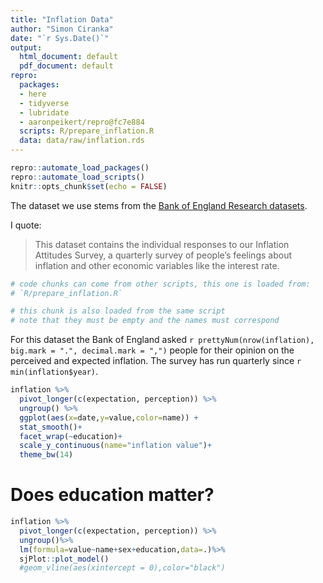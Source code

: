 ```yaml
---
title: "Inflation Data"
author: "Simon Ciranka"
date: "`r Sys.Date()`"
output:
  html_document: default
  pdf_document: default
repro:
  packages:
  - here
  - tidyverse
  - lubridate
  - aaronpeikert/repro@fc7e884
  scripts: R/prepare_inflation.R
  data: data/raw/inflation.rds
---
```


```r
repro::automate_load_packages()
repro::automate_load_scripts()
knitr::opts_chunk$set(echo = FALSE)

```

The dataset we use stems from the [Bank of England Research datasets](https://www.bankofengland.co.uk/statistics/research-datasets).

I quote:

> This dataset contains the individual responses to our Inflation Attitudes Survey, a quarterly survey of people’s feelings about inflation and other economic variables like the interest rate. 

```r
# code chunks can come from other scripts, this one is loaded from:
# `R/prepare_inflation.R`
```

```r
# this chunk is also loaded from the same script
# note that they must be empty and the names must correspond
```

For this dataset the Bank of England asked `r prettyNum(nrow(inflation), big.mark = ".", decimal.mark = ",")` people for their opinion on the perceived and expected inflation.
The survey has run quarterly since `r min(inflation$year)`.


```r
inflation %>% 
  pivot_longer(c(expectation, perception)) %>% 
  ungroup() %>% 
  ggplot(aes(x=date,y=value,color=name)) +
  stat_smooth()+
  facet_wrap(~education)+
  scale_y_continuous(name="inflation value")+
  theme_bw(14)
```
# Does education matter?
```r
inflation %>% 
  pivot_longer(c(expectation, perception)) %>% 
  ungroup()%>%
  lm(formula=value~name+sex+education,data=.)%>%
  sjPlot::plot_model()
  #geom_vline(aes(xintercept = 0),color="black")

```
